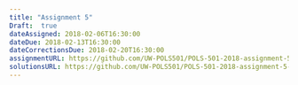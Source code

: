 ```yaml
---
title: "Assignment 5"
Draft:  true
dateAssigned: 2018-02-06T16:30:00
dateDue: 2018-02-13T16:30:00
dateCorrectionsDue: 2018-02-20T16:30:00
assignmentURL: https://github.com/UW-POLS501/POLS-501-2018-assignment-5
solutionsURL: https://github.com/UW-POLS501/POLS-501-2018-assignment-5-solutions
---
```


